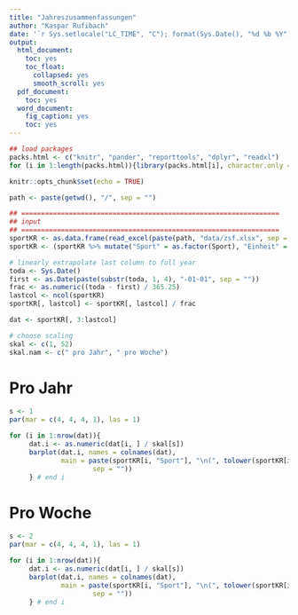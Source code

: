 ```yaml
---
title: "Jahreszusammenfassungen"
author: "Kaspar Rufibach"
date: '`r Sys.setlocale("LC_TIME", "C"); format(Sys.Date(), "%d %b %Y")`'
output:
  html_document:
    toc: yes
    toc_float:
      collapsed: yes
      smooth_scroll: yes
  pdf_document:
    toc: yes
  word_document:
    fig_caption: yes
    toc: yes
---
```


```r
## load packages
packs.html <- c("knitr", "pander", "reporttools", "dplyr", "readxl")
for (i in 1:length(packs.html)){library(packs.html[i], character.only = TRUE)}

knitr::opts_chunk$set(echo = TRUE)

path <- paste(getwd(), "/", sep = "")

## =================================================================
## input 
## =================================================================
sportKR <- as.data.frame(read_excel(paste(path, "data/zsf.xlsx", sep = ""), col_types = NULL))
sportKR <- (sportKR %>% mutate("Sport" = as.factor(Sport), "Einheit" = as.factor(Einheit)))

# linearly extrapolate last column to full year
toda <- Sys.Date()
first <- as.Date(paste(substr(toda, 1, 4), "-01-01", sep = ""))
frac <- as.numeric((toda - first) / 365.25)
lastcol <- ncol(sportKR)
sportKR[, lastcol] <- sportKR[, lastcol] / frac

dat <- sportKR[, 3:lastcol]

# choose scaling
skal <- c(1, 52)
skal.nam <- c(" pro Jahr", " pro Woche")
```


# Pro Jahr

```r
s <- 1
par(mar = c(4, 4, 4, 1), las = 1)

for (i in 1:nrow(dat)){
     dat.i <- as.numeric(dat[i, ] / skal[s])
     barplot(dat.i, names = colnames(dat), 
             main = paste(sportKR[i, "Sport"], "\n(", tolower(sportKR[i, "Einheit"]), skal.nam[s], ")", 
                     sep = ""))     
     } # end i
```

# Pro Woche

```r
s <- 2
par(mar = c(4, 4, 4, 1), las = 1)

for (i in 1:nrow(dat)){
     dat.i <- as.numeric(dat[i, ] / skal[s])
     barplot(dat.i, names = colnames(dat), 
             main = paste(sportKR[i, "Sport"], "\n(", tolower(sportKR[i, "Einheit"]), skal.nam[s], ")", 
                     sep = ""))     
     } # end i
```
